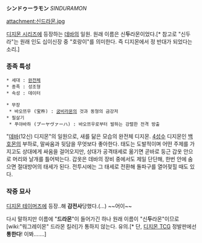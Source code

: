 '''シンドゥーラモン''' ''SINDURAMON''

attachment:신드라몬.jpg

[[디지몬 시리즈]]에 등장하는 [[데바]]의 일원.
원래 이름은 신'''두'''라몬이었다.[* 참고로 "신두라"는 원래 인도 십이신장 중 "호랑이"를 의미한다. 즉 디지몬에서 정 반대가 되었다는 소리.]

=== 종족 특성 ===
 * 세대 : [[완전체]]
 * 종족 : 성조형
 * 속성 : 데이터

 * 무장
  * 바오쯔우 (宝杵) : [[굼비라몬]]의 것과 동형의 금강저
 * 필살기
  * 푸야바하 (プーヤヴァーハ) : 바오쯔우로부터 발하는 강렬한 전격 방출

"[[데바]](12신) 디지몬"의 일원으로, 새를 닮은 모습의 완전체 디지몬. [[4성수]] 디지몬인 [[백호몬]]의 부하로, 말싸움과 뒷담을 무엇보다 좋아한다. 태도는 도발적이며 어떤 주제를 가지고도 상대에게 싸움을 걸어오지만, 상대가 공격태세로 옮기면 곧바로 둥근 갑옷 안으로 머리와 날개를 틀어박는다. 갑옷은 데바의 장비 중에서도 제일 단단해, 한번 안에 숨으면 절대방어의 태세가 된다. 전투시에는 그 태세로 전환해 돌파구를 열어젖힐 때도 있다.

=== 작중 묘사 ===
[[디지몬 테이머즈]]에 등장..해 '''감전사'''당했다.(…) ~~어이~~

다시 말하지만 이름에 "'''드라몬'''"이 들어가긴 하나 원래 이름이 "신'''두'''라몬"이므로 [wiki:"워그레이몬" 드라몬 킬러]가 통하지 않는다. 유의.[* 단, [[디지몬 TCG]] 정발판에선 '''통한다'''! 이봐…….]
